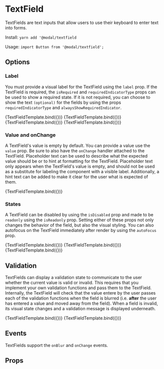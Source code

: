 
<Meta title="Components/Form/TextField" component={TextField} />

# TextField

TextFields are text inputs that allow users to use their keyboard to enter text into forms.

Install: `yarn add '@modal/textfield`

Usage: `import Button from '@modal/textfield';`

## Options

### Label

You must provide a visual label for the TextField using the `label` prop. If the TextField is required, the `isRequired` and `requiredIndicatorType` props can be used to show a required state. If it is not required, you can choose to show the text `(optional)` for the fields by using the props `requiredIndicatorType` and `alwaysShowRequiredIndicator`.

<Canvas>
  <Story name="Label" args={{ label: 'Enter your name' }}>
    {TextFieldTemplate.bind({})}
  </Story>
  <Story
    name="Required with icon"
    args={{ label: 'Enter your name', isRequired: true }}
  >
    {TextFieldTemplate.bind({})}
  </Story>
  <Story
    name="Required with text"
    args={{
      label: 'Enter your name',
      isRequired: true,
      requiredIndicatorType: 'text'
    }}
  >
    {TextFieldTemplate.bind({})}
  </Story>
  <Story
    name="Optional with text"
    args={{
      label: 'Enter your name',
      alwaysShowRequiredIndicator: true,
      requiredIndicatorType: 'text'
    }}
  >
    {TextFieldTemplate.bind({})}
  </Story>
</Canvas>

### Value and onChange

A TextField's value is empty by default. You can provide a value use the `value` prop. Be sure to also have the `onChange` handler attached to the TextField. Placeholder text can be used to describe what the expected value should be or to hint at formatting for the TextField. Placeholder text only appears when the TextField's value is empty, and should not be used as a substitute for labeling the component with a visible label. Additionally, a hint text can be added to make it clear for the user what is expected of them.

<Canvas>
  <Story
    name="Placeholder"
    args={{
      label: 'Enter your name',
      placeholder: 'Please tell us your name',
      hint: 'Your name is very important to us'
    }}
  >
    {TextFieldTemplate.bind({})}
  </Story>
</Canvas>

### States

A TextField can be disabled by using the `isDisabled` prop and made to be `readonly` using the `isReadonly` prop. Setting either of these props not only changes the behavior of the field, but also the visual styling. You can also autofocus on the TextField immediately after render by using the `autoFocus` prop.

<Canvas>
  <Story name="Disabled" args={{ label: 'Enter your name', isDisabled: true }}>
    {TextFieldTemplate.bind({})}
  </Story>
  <Story
    name="Readonly"
    args={{ label: 'Enter your name', isReadonly: true, value: 'Bogdan' }}
  >
    {TextFieldTemplate.bind({})}
  </Story>
  <Story
    name="Autofocus"
    args={{ label: 'Enter your name', autoFocus: true, value: 'Bogdan' }}
  >
    {TextFieldTemplate.bind({})}
  </Story>
</Canvas>

## Validation

TextFields can display a validation state to communicate to the user whether the current value is valid or invalid. This requires that you implement your own validation functions and pass them to the TextField. Internally, the TextField will check that the value entere by the user passes each of the validation functions when the field is blurred (i.e. **after** the user has entered a value and moved away from the field). When a field is invalid, its visual state changes and a validation message is displayed underneath.

<Canvas>
  <Story
    name="Single validation"
    args={{
      label: 'This is required',
      isRequired: true,
      hint: 'Click on it and then away without entering anything',
      validations: [isEmpty]
    }}
  >
    {TextFieldTemplate.bind({})}
  </Story>
  <Story
    name="Multiple validations"
    args={{
      label: 'This is required and you must enter exactly the word "booyah"',
      isRequired: true,
      validations: [isEmpty, isExactly('booyah')]
    }}
  >
    {TextFieldTemplate.bind({})}
  </Story>
</Canvas>

## Events

TextFields support the `onBlur` and `onChange` events.

<ExampleOnChange />
<ExampleOnBlur />

## Props

<ArgsTable of={TextField} />
